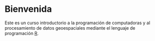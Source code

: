 # Bienvenida {.unnumbered}

Este es un curso introductorio a la programación de computadoras y al procesamiento de datos geoespaciales mediante el lenguaje de programación [R](https://www.r-project.org/).
